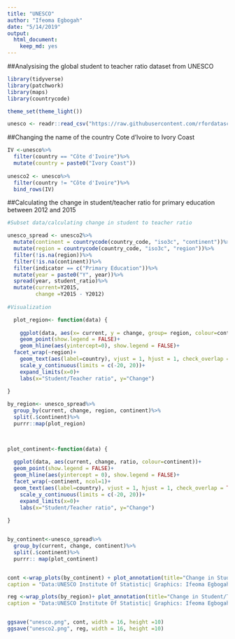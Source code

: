 ```yaml
---
title: "UNESCO"
author: "Ifeoma Egbogah"
date: "5/14/2019"
output: 
  html_document: 
    keep_md: yes
---
```


##Analysising the global student to teacher ratio dataset from UNESCO
```r

library(tidyverse)
library(patchwork)
library(maps)
library(countrycode)

theme_set(theme_light())

unesco <- readr::read_csv("https://raw.githubusercontent.com/rfordatascience/tidytuesday/master/data/2019/2019-05-07/student_teacher_ratio.csv")

```

##Changing the name of the country Cote d'Ivoire to Ivory Coast
```r

IV <-unesco%>%
  filter(country == "Côte d'Ivoire")%>%
  mutate(country = paste0("Ivory Coast"))
  
unesco2 <- unesco%>%
  filter(country != "Côte d'Ivoire")%>%
  bind_rows(IV)
```

##Calculating the change in student/teacher ratio for primary education between 2012 and 2015
```r

#Subset data/calculating change in student to teacher ratio

unesco_spread <- unesco2%>%
  mutate(continent = countrycode(country_code, "iso3c", "continent"))%>%
  mutate(region = countrycode(country_code, "iso3c", "region"))%>%
  filter(!is.na(region))%>%
  filter(!is.na(continent))%>%
  filter(indicator == c("Primary Education"))%>%
  mutate(year = paste0("Y", year))%>%
  spread(year, student_ratio)%>%
  mutate(current=Y2015,
         change =Y2015 - Y2012)
 
#Visualization

  plot_region<- function(data) {
    
    ggplot(data, aes(x= current, y = change, group= region, colour=continent))+
    geom_point(show.legend = FALSE)+
    geom_hline(aes(yintercept=0), show.legend = FALSE)+
  facet_wrap(~region)+
    geom_text(aes(label=country), vjust = 1, hjust = 1, check_overlap = TRUE, show.legend = FALSE)+
    scale_y_continuous(limits = c(-20, 20))+
    expand_limits(x=0)+
    labs(x="Student/Teacher ratio", y="Change")
  
}

by_region<- unesco_spread%>%
  group_by(current, change, region, continent)%>%
  split(.$continent)%>%
  purrr::map(plot_region)


  
plot_continent<-function(data) {
  
  ggplot(data, aes(current, change, ratio, colour=continent))+
  geom_point(show.legend = FALSE)+
  geom_hline(aes(yintercept = 0), show.legend = FALSE)+
  facet_wrap(~continent, ncol=1)+
  geom_text(aes(label=country), vjust = 1, hjust = 1, check_overlap = TRUE, show.legend = FALSE)+
    scale_y_continuous(limits = c(-20, 20))+
    expand_limits(x=0)+
    labs(x="Student/Teacher ratio", y="Change")
  
}


by_continent<-unesco_spread%>%
  group_by(current, change, continent)%>%
  split(.$continent)%>%
  purrr:: map(plot_continent)


cont <-wrap_plots(by_continent) + plot_annotation(title="Change in Student/Teacher Ratio For Primary Education Between 2012 and 2015", 
caption = "Data:UNESCO Institute Of Statistic| Graphics: Ifeoma Egbogah")

reg <-wrap_plots(by_region)+ plot_annotation(title="Change in Student/Teacher Ratio For Primary Education Between 2012 and 2015", 
caption = "Data:UNESCO Institute Of Statistic| Graphics: Ifeoma Egbogah")


ggsave("unesco.png", cont, width = 16, height =10)
ggsave("unesco2.png", reg, width = 16, height =10)

```

